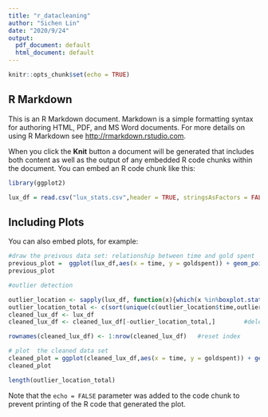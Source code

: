 ```yaml
---
title: "r_datacleaning"
author: "Sichen Lin"
date: "2020/9/24"
output:
  pdf_document: default
  html_document: default
---
```


```r
knitr::opts_chunk$set(echo = TRUE)
```

## R Markdown

This is an R Markdown document. Markdown is a simple formatting syntax for authoring HTML, PDF, and MS Word documents. For more details on using R Markdown see <http://rmarkdown.rstudio.com>.

When you click the **Knit** button a document will be generated that includes both content as well as the output of any embedded R code chunks within the document. You can embed an R code chunk like this:


```r
library(ggplot2)
```




```r
lux_df = read.csv("lux_stats.csv",header = TRUE, stringsAsFactors = FALSE)

```

## Including Plots

You can also embed plots, for example:

```r
#draw the preivous data set: relationship between time and gold spent
previous_plot =  ggplot(lux_df,aes(x = time, y = goldspent)) + geom_point(shape = 18)
previous_plot
```


```r
#outlier detection 

outlier_location <- sapply(lux_df, function(x){which(x %in%boxplot.stats(x)$out )})    # detect the outlier and merge
outlier_location_total <- c(sort(unique(c(outlier_location$time,outlier_location$goldspent))))
cleaned_lux_df <- lux_df
cleaned_lux_df <- cleaned_lux_df[-outlier_location_total,]        #delete the outlier 

rownames(cleaned_lux_df) <- 1:nrow(cleaned_lux_df)   #reset index
```
```r
# plot  the cleaned data set 
cleaned_plot = ggplot(cleaned_lux_df,aes(x = time, y = goldspent)) + geom_point(shape = 18)
cleaned_plot
```
```r
length(outlier_location_total)

```




Note that the `echo = FALSE` parameter was added to the code chunk to prevent printing of the R code that generated the plot.
